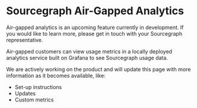 # Sourcegraph Air-Gapped Analytics

<Callout type="info">Air-gapped analytics is an upcoming feature currently in development. If you would like to learn more, please get in touch with your Sourcegraph representative.</Callout>

Air-gapped customers can view usage metrics in a locally deployed analytics service built on Grafana to see Sourcegraph usage data.

<Accordion title="What to expect?">

We are actively working on the product and will update this page with more information as it becomes available, like:

- Set-up instructions
- Updates
- Custom metrics

</Accordion>
